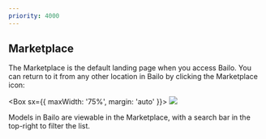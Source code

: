 ```yaml
---
priority: 4000
---
```



## Marketplace

The Marketplace is the default landing page when you access Bailo. You can return to it from any other location in Bailo
by clicking the Marketplace icon:

<Box sx={{ maxWidth: '75%', margin: 'auto' }}>
  <Image src={bailoMarketplaceIcon} />
</Box>

Models in Bailo are viewable in the Marketplace, with a search bar in the top-right to filter the list.

